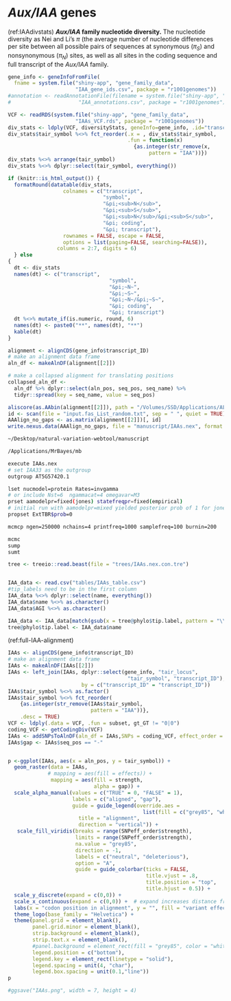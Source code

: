 # *Aux/IAA* genes {#IAAs} 

(ref:IAAdivstats) **_Aux/IAA_ family nucleotide diversity.** The nucleotide diversity as Nei and Li's $\pi$ (the average number of nucleotide differences per site between all possible pairs of sequences at synonymous ($\pi_S$) and nonsynonymous ($\pi_N$) sites, as well as all sites in the coding sequence and full transcript of the *Aux/IAA* family.

```r
gene_info <- geneInfoFromFile(
  fname = system.file("shiny-app", "gene_family_data",
                      "IAA_gene_ids.csv", package = "r1001genomes"))
#annotation <- readAnnotationFile(filename = system.file("shiny-app", "gene_family_data",
#                      "IAA_annotations.csv", package = "r1001genomes"), gene_info = gene_info)

VCF <- readRDS(system.file("shiny-app", "gene_family_data",
                      "IAAs_VCF.rds", package = "r1001genomes"))
div_stats <- ldply(VCF, diversityStats, geneInfo=gene_info, .id="transcript_ID")
div_stats$tair_symbol %<>% fct_reorder(.x = , div_stats$tair_symbol, 
                                       .fun = function(x) 
                                         {as.integer(str_remove(x, 
                                              pattern = "IAA"))})
div_stats %<>% arrange(tair_symbol)
div_stats %<>% dplyr::select(tair_symbol, everything())

if (knitr::is_html_output()) {
  formatRound(datatable(div_stats,
                  colnames = c("transcript",
                               "symbol",
                               "&pi;<sub>N</sub>",
                               "&pi;<sub>S</sub>",
                               "&pi;<sub>N</sub>/&pi;<sub>S</sub>",
                               "&pi; coding",
                               "&pi; transcript"),
                  rownames = FALSE, escape = FALSE,
                  options = list(paging=FALSE, searching=FALSE)),
                columns = 2:7, digits = 6)
  } else 
{
  dt <- div_stats
  names(dt) <- c("transcript",
                                 "symbol",
                                 "&pi;~N~",
                                 "&pi;~S~",
                                 "&pi;~N~/&pi;~S~",
                                 "&pi; coding",
                                 "&pi; transcript")
  dt %<>% mutate_if(is.numeric, round, 6)
  names(dt) <- paste0("**", names(dt), "**")
  kable(dt) 
}
```


```r
alignment <- alignCDS(gene_info$transcript_ID)
# make an alignment data frame
aln_df <- makeAlnDF(alignment[[2]])

# make a collapsed alignment for translating positions
collapsed_aln_df <- 
  aln_df %>% dplyr::select(aln_pos, seq_pos, seq_name) %>%
  tidyr::spread(key = seq_name, value = seq_pos)
```


```r
aliscore(as.AAbin(alignment[[2]]), path = "/Volumes/SSD/Applications/ALISCORE_v2.0/Aliscore_v.2.0/")
id <- scan(file = "input.fas_List_random.txt", sep = " ", quiet = TRUE)
AAAlign_no_gaps <- as.matrix(alignment[[2]])[, id]
write.nexus.data(AAAlign_no_gaps, file = "manuscript/IAAs.nex", format = "protein")
```
```bash
~/Desktop/natural-variation-webtool/manuscript

/Applications/MrBayes/mb

execute IAAs.nex
# set IAA33 as the outgroup
outgroup AT5G57420.1

lset nucmodel=protein Rates=invgamma
# or include Nst=6  ngammacat=4 omegavar=M3 
prset aamodelpr=fixed(jones) statefreqpr=fixed(empirical) 
# initial run with aamodelpr=mixed yielded posterior prob of 1 for jones model
propset ExtTBR$prob=0

mcmcp ngen=250000 nchains=4 printfreq=1000 samplefreq=100 burnin=200

mcmc
sump
sumt

```

```r
tree <- treeio::read.beast(file = "trees/IAAs.nex.con.tre")


IAA_data <- read.csv("tables/IAAs_table.csv")
#tip_labels need to be in the first column
IAA_data %<>% dplyr::select(name, everything())
IAA_data$name %<>% as.character()
IAA_data$AGI %<>% as.character()

IAA_data <- IAA_data[match(gsub(x = tree@phylo$tip.label, pattern = "\\.1",replacement = ""), IAA_data$AGI), ] 
tree@phylo$tip.label <- IAA_data$name
```


(ref:full-IAA-alignment) 
```r
IAAs <- alignCDS(gene_info$transcript_ID)
# make an alignment data frame
IAAs <- makeAlnDF(IAAs[[2]])
IAAs <- left_join(IAAs, dplyr::select(gene_info, "tair_locus",
                                       "tair_symbol", "transcript_ID"),
                        by = c("transcript_ID" = "transcript_ID"))
IAAs$tair_symbol %<>% as.factor()
IAAs$tair_symbol %<>% fct_reorder(
    {as.integer(str_remove(IAAs$tair_symbol, 
                           pattern = "IAA"))}, 
    .desc = TRUE)
VCF <- ldply(.data = VCF, .fun = subset, gt_GT != "0|0")
coding_VCF <- getCodingDiv(VCF)
IAAs <- addSNPsToAlnDF(aln_df = IAAs,SNPs = coding_VCF, effect_order = SNPeff_order)
IAAs$gap <- IAAs$seq_pos == "-"


p <-ggplot(IAAs, aes(x = aln_pos, y = tair_symbol)) +
  geom_raster(data = IAAs, 
             # mapping = aes(fill = effects)) +
              mapping = aes(fill = strength,
                            alpha = gap)) +
  scale_alpha_manual(values = c("TRUE" = 0, "FALSE" = 1), 
                     labels = c("aligned", "gap"), 
                     guide = guide_legend(override.aes = 
                                            list(fill = c("grey85", "white")),
                       title = "alignment",
                       direction = "vertical")) + 
   scale_fill_viridis(breaks = range(SNPeff_order$strength),
                      limits = range(SNPeff_order$strength),
                      na.value = "grey85",
                      direction = -1,
                      labels = c("neutral", "deleterious"),
                      option = "A", 
                      guide = guide_colorbar(ticks = FALSE, 
                                             title.vjust = .8, 
                                             title.position = "top", 
                                             title.hjust = 0.5)) +
  scale_y_discrete(expand = c(0,0)) +
  scale_x_continuous(expand = c(0,0)) +  # expand increases distance from axis
  labs(x = "codon position in alignment", y = "", fill = "variant effect") +
  theme_logo(base_family = "Helvetica") +
  theme(panel.grid = element_blank(), 
        panel.grid.minor = element_blank(),
        strip.background = element_blank(),
        strip.text.x = element_blank(),
        #panel.background = element_rect(fill = "grey85", color = "white"),
        legend.position = c("bottom"),
        legend.key = element_rect(linetype = "solid"),
        legend.spacing = unit(4, "char"), 
        legend.box.spacing = unit(0.1,"line")) 
p

#ggsave("IAAs.png", width = 7, height = 4)
```
